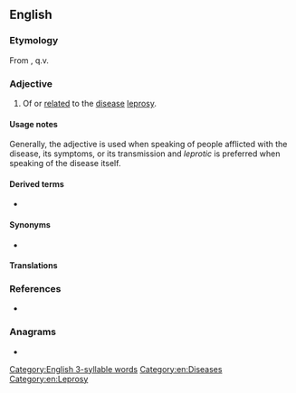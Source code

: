 ==English==

===Etymology===
From {{suffix|en|leprosy|otic}}, q.v.

===Adjective===
{{en-adj}}

# {{lb|en|medicine}} Of or [[related]] to the [[disease]] [[leprosy]].

====Usage notes====
Generally, the adjective {{m|en|leprous}} is used when speaking of people afflicted with the disease, its symptoms, or its transmission and ''leprotic'' is preferred when speaking of the disease itself.

====Derived terms====
* {{l|en|antileprotic}}

====Synonyms====
* {{l|en|lepromatic}} {{q|particularly with regard to lesions}}

====Translations====
{{trans-see|leprous}}

===References===
* {{R:Merriam-Webster Online|leprosy}}

===Anagrams===
* {{anagrams|en|a=ceiloprt|periclot|petrolic|plerotic}}

[[Category:English 3-syllable words]]
[[Category:en:Diseases]]
[[Category:en:Leprosy]]
